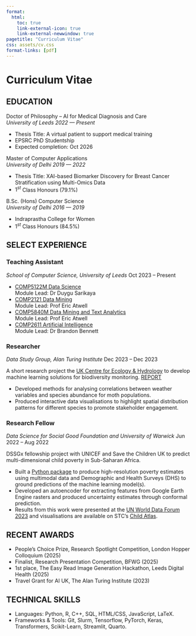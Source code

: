 ```yaml
---
format:
  html:
    toc: true
    link-external-icon: true
    link-external-newwindow: true
pagetitle: "Curriculum Vitae"
css: assets/cv.css
format-links: [pdf]
---
```


# [Curriculum Vitae]{style="text-transform:none;"}

## EDUCATION

[Doctor of Philosophy -- AI for Medical Diagnosis and Care]{.edu} <br> *University of Leeds* [*2022 --- Present*]{.cvdate}

-   Thesis Title: A virtual patient to support medical training
-   EPSRC PhD Studentship
-   Expected completion: Oct 2026

[Master of Computer Applications]{.edu} <br> *University of Delhi* [*2019 --- 2022*]{.cvdate}

-   Thesis Title: XAI-based Biomarker Discovery for Breast Cancer Stratification using Multi-Omics Data
-   $1^{st}$ Class Honours (79.1%)

[B.Sc. (Hons) Computer Science]{.edu} <br> *University of Delhi* [*2016 --- 2019*]{.cvdate}

-   Indraprastha College for Women
-   $1^{st}$ Class Honours (84.5%)

## SELECT EXPERIENCE

### Teaching Assistant{style="text-transform:none;"}

*School of Computer Science, University of Leeds* [Oct 2023 -- Present]{.cvdate}

-   [COMP5122M Data Science](https://webprod3.leeds.ac.uk/catalogue/dynmodules.asp?Y=202425&F=P&m=COMP-5122M) <br> Module Lead: Dr Duygu Sarikaya
-   [COMP2121 Data Mining](https://webprod3.leeds.ac.uk/catalogue/dynmodules.asp?Y=202324&m=COMP-2121) <br> Module Lead: Prof Eric Atwell
-   [COMP5840M Data Mining and Text Analytics](https://webprod3.leeds.ac.uk/catalogue/dynmodules.asp?Y=202324&F=P&m=COMP-5840M) <br> Module Lead: Prof Eric Atwell
-   [COMP2611 Artificial Intelligence](https://webprod3.leeds.ac.uk/catalogue/dynmodules.asp?Y=202324&m=COMP-2611) <br> Module Lead: Dr Brandon Bennett

### Researcher{style="text-transform:none;"}

*Data Study Group, Alan Turing Institute* [Dec 2023 -- Dec 2023]{.cvdate}

A short research project the [UK Centre for Ecology & Hydrology](https://www.ceh.ac.uk/) to develop machine learning solutions for biodiversity monitoring. [REPORT](https://www.turing.ac.uk/news/publications/data-study-group-final-report-uk-centre-ecology-hydrology-ukceh)

-   Developed methods for analysing correlations between weather variables and species abundance for moth populations.
-   Produced interactive data visualisations to highlight spatial distribution patterns for different species to promote stakeholder engagement.

### Research Fellow{style="text-transform:none;"}

*Data Science for Social Good Foundation and University of Warwick* [Jun 2022 -- Aug 2022]{.cvdate}

DSSGx fellowship project with UNICEF and Save the Children UK to predict multi-dimensional child poverty in Sub-Saharan Africa.

- Built a [Python package](https://github.com/DSSGxUK/s22_savethechildren) to produce high-resolution poverty estimates using multimodal data and Demographic and Health Surveys (DHS) to ground predictions of the machine learning model(s).
- Developed an autoencoder for extracting features from Google Earth Engine rasters and produced uncertainty estimates through conformal prediction.
- Results from this work were presented at the [UN World Data Forum 2023](https://www.youtube.com/watch?v=yM1LPiqHSFA&list=PL5fDyB21zyLNy5WZAXosFc6yfeZw9ISeR&t=754s) and visualisations are available on STC's [Child Atlas](https://www.childatlas.org/blog/mapping-child-poverty).

## RECENT AWARDS

 - People's Choice Prize, Research Spotlight Competition, London Hopper Colloquium (2025)
 - Finalist, Research Presentation Competition, BFWG (2025)
 - 1st place, The Easy Read Image Generation Hackathon, Leeds Digital Health (2025)
 - Travel Grant for AI UK, The Alan Turing Institute (2023)

## TECHNICAL SKILLS

-   Languages: Python, R, C++, SQL, HTML/CSS, JavaScript, LaTeX.
-   Frameworks & Tools: Git, Slurm, Tensorflow, PyTorch, Keras, Transformers, Scikit-Learn, Streamlit, Quarto.